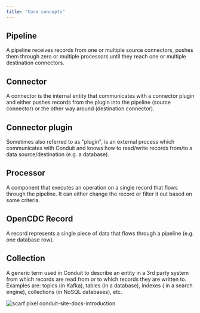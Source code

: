 ```yaml
---
title: "Core concepts"
---
```


## Pipeline 

A pipeline receives records from one or multiple source
  connectors, pushes them through zero or multiple processors until they reach
  one or multiple destination connectors.

## Connector 

A connector is the internal entity that communicates with a
  connector plugin and either pushes records from the plugin into the pipeline
  (source connector) or the other way around (destination connector).
## Connector plugin 

Sometimes also referred to as "plugin", is an external
  process which communicates with Conduit and knows how to read/write records
  from/to a data source/destination (e.g. a database).

## Processor 

A component that executes an operation on a single record that
  flows through the pipeline. It can either change the record or filter it out
  based on some criteria.

## OpenCDC Record 

A record represents a single piece of data that flows through a
  pipeline (e.g. one database row).

## Collection 

A generic term used in Conduit to describe an entity in a
  3rd party system from which records are read from or to which records they are
  written to. Examples are: topics (in Kafka), tables (in a database), indexes (
  in a search engine), collections (in NoSQL databases), etc.

![scarf pixel conduit-site-docs-introduction](https://static.scarf.sh/a.png?x-pxid=01346572-0d57-4df3-8399-1425db913a0a)